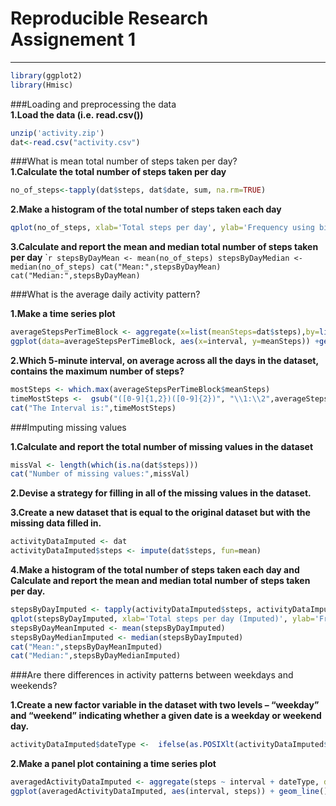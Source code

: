# Reproducible Research Assignement 1 
___
```r
library(ggplot2)
library(Hmisc)
```
###Loading and preprocessing the data  
**1.Load the data (i.e. read.csv())**  
```r
unzip('activity.zip')
dat<-read.csv("activity.csv")
```
  
###What is mean total number of steps taken per day?  
**1.Calculate the total number of steps taken per day** 
```r
no_of_steps<-tapply(dat$steps, dat$date, sum, na.rm=TRUE)
```
  
**2.Make a histogram of the total number of steps taken each day** 
```r
qplot(no_of_steps, xlab='Total steps per day', ylab='Frequency using binwith 500', binwidth=500)

```  
    
**3.Calculate and report the mean and median total number of steps taken per day**
````r
stepsByDayMean <- mean(no_of_steps)
stepsByDayMedian <- median(no_of_steps)
cat("Mean:",stepsByDayMean)
cat("Median:",stepsByDayMean)
```
  
  
###What is the average daily activity pattern?  
  
**1.Make a time series plot**
```r
averageStepsPerTimeBlock <- aggregate(x=list(meanSteps=dat$steps),by=list(interval=dat$interval), FUN=mean, na.rm=TRUE)
ggplot(data=averageStepsPerTimeBlock, aes(x=interval, y=meanSteps)) +geom_line() +xlab("5-minute interval") +ylab("average number of steps taken") 

```  
  
**2.Which 5-minute interval, on average across all the days in the dataset, contains the maximum number of steps?**
```r
mostSteps <- which.max(averageStepsPerTimeBlock$meanSteps)
timeMostSteps <-  gsub("([0-9]{1,2})([0-9]{2})", "\\1:\\2",averageStepsPerTimeBlock[mostSteps,'interval'])
cat("The Interval is:",timeMostSteps)
```
  
###Imputing missing values
  
**1.Calculate and report the total number of missing values in the dataset**
```r
missVal <- length(which(is.na(dat$steps)))
cat("Number of missing values:",missVal)
```
  
**2.Devise a strategy for filling in all of the missing values in the dataset.**
   
**3.Create a new dataset that is equal to the original dataset but with the missing data filled in.**
```r

activityDataImputed <- dat
activityDataImputed$steps <- impute(dat$steps, fun=mean)
```
  
**4.Make a histogram of the total number of steps taken each day and Calculate and report the mean and median total number of steps taken per day.**
```r
stepsByDayImputed <- tapply(activityDataImputed$steps, activityDataImputed$date, sum)
qplot(stepsByDayImputed, xlab='Total steps per day (Imputed)', ylab='Frequency using binwith 500', binwidth=500)
stepsByDayMeanImputed <- mean(stepsByDayImputed)
stepsByDayMedianImputed <- median(stepsByDayImputed)
cat("Mean:",stepsByDayMeanImputed)
cat("Median:",stepsByDayMedianImputed)
```
  
###Are there differences in activity patterns between weekdays and weekends?

**1.Create a new factor variable in the dataset with two levels – “weekday” and “weekend” indicating whether a given date is a weekday or weekend day.**  
```r
activityDataImputed$dateType <-  ifelse(as.POSIXlt(activityDataImputed$date)$wday %in% c(0,6),'weekend', 'weekday')

```
  
**2.Make a panel plot containing a time series plot**
```r
averagedActivityDataImputed <- aggregate(steps ~ interval + dateType, data=activityDataImputed, mean)
ggplot(averagedActivityDataImputed, aes(interval, steps)) + geom_line() + facet_grid(dateType ~ .) +xlab("5-minute interval") + ylab("avarage number of steps")

```
